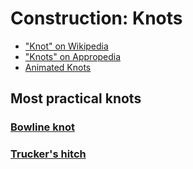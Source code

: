 # Construction: Knots

- ["Knot" on Wikipedia](https://en.wikipedia.org/wiki/Knot)
- ["Knots" on Appropedia](https://www.appropedia.org/Knots)
- [Animated Knots](https://www.animatedknots.com/)

## Most practical knots

### [Bowline knot](https://www.animatedknots.com/bowline-knot)

### [Trucker's hitch](https://www.animatedknots.com/truckers-hitch-knot)
